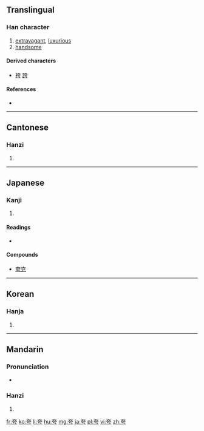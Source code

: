 {{also|誇}}
==Translingual==

===Han character===
{{Han char|rn=37|rad=大|as=03|sn=6|four=4020<sub>7</sub>|canj=大一一尸 (KMMS)|ids=⿱[[大]][[亏]]}}

# [[extravagant]], [[luxurious]]
# [[handsome]]

====Derived characters====
* [[袴]] [[誇]]

====References====
* {{Han ref|kx=0250.020|dkj=05854|dj=0509.090|hdz=10526.050|uh=5938|ud=22840|bh=A66A|bd=42602}}

----

==Cantonese==

===Hanzi===
{{yue-hanzi|jyut=[[kwaa1]]|y=kwa1|tra=誇}}

# {{defn|lang=yue|sort=大03}}

----

==Japanese==

===Kanji===
{{ja-kanji|grade=|rs=大03}}

# {{defn|lang=ja|sort=大03}}

====Readings====
* {{ja-readings|on=[[こ]] (ko), [[か]] (ka)|kun=[[おごる]] (ogoru)}}

====Compounds====
* [[夸克]]

----

==Korean==

===Hanja===
{{ko-hanja|hangeul=[[과]]|rv=gwa|mr=kwa}}

# {{defn|lang=ko|sort=大03}}

----

==Mandarin==

===Pronunciation===
* {{audio|Zh-kua.ogg|Audio|lang=cmn}}

===Hanzi===
{{cmn-hanzi|tra=誇|pin=[[kuā]] ([[kua1]])|wg=k'ua<sup>1</sup>}}

# {{defn|lang=cmn|sort=大03}}

[[fr:夸]]
[[ko:夸]]
[[li:夸]]
[[hu:夸]]
[[mg:夸]]
[[ja:夸]]
[[pl:夸]]
[[vi:夸]]
[[zh:夸]]